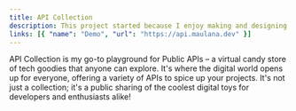 ```yaml
---
title: API Collection
description: This project started because I enjoy making and designing API. Built with Next.js and Shadcn UI.
links: [{ "name": "Demo", "url": "https://api.maulana.dev" }]
---
```


API Collection is my go-to playground for Public APIs – a virtual candy store of tech goodies that anyone can explore. It's where the digital world opens up for everyone, offering a variety of APIs to spice up your projects. It's not just a collection; it's a public sharing of the coolest digital toys for developers and enthusiasts alike! 
